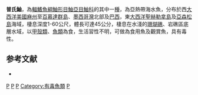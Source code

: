 {{Speciesbox
| taxon = Scorpaena plumieri
| image = Scorpaena plumieri1.jpg
| status = NE
| status_system = IUCN3.1
| binomial_authority =  [[Bloch|Bloch]], 1789 
| synonyms = *''Scorpaena plumieri plumieri,Bloch, 1789''
*''Scorpaena plumierii,Bloch, 1789''
*''Scorpaena bufo,Cuvier, 1829''
*''Scorpaena scrofina,Valenciennes, 1833''
*''Scorpaena rascacio,Poey, 1860''
*''Scorpaena albofasciata,Metzelaar, 1919''
}}

'''普氏鮋'''，為[[輻鰭魚綱|輻鰭魚綱]][[鮋形目|鮋形目]][[鮋亞目|鮋亞目]][[鮋科|鮋科]]的其中一[[種|種]]，為亞熱帶海水魚，分布於西[[大西洋|大西洋]][[美國|美國]][[麻薩諸塞州|麻州]]至[[百慕達群島|百慕達群島]]、[[墨西哥灣|墨西哥灣]]北部及[[巴西|巴西]]，東[[大西洋|大西洋]][[聖赫勒拿島|聖赫勒拿島]]及[[亞森松島|亞森松島]]海域，棲息深度1-60公尺，體長可達45公分，棲息在水淺的[[珊瑚礁|珊瑚礁]]、岩礁區底層水域，以[[甲殼類|甲殼類]]、[[魚類|魚類]]為食，生活習性不明，可做為食用魚及觀賞魚，具有毒性。

==参考文献==
*{{FishBase_species|genus=Scorpaena|species=plumieri|year=2014|month=7}}

{{taxonbar}}
[[Category:_1789年描述的鱼类|P]]
[[Category:食用魚|P]]
[[Category:觀賞魚|P]]
[[Category:有毒魚類|Category:有毒魚類]]
[[Category:鮋屬|P]]